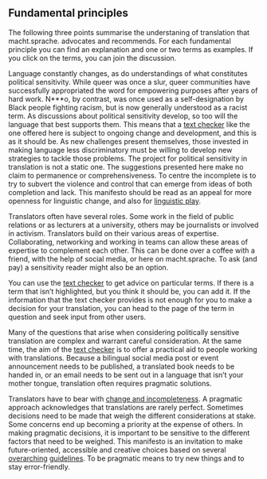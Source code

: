 ## Fundamental principles

The following three points summarise the understaning of translation that macht.sprache. advocates and recommends. For each fundamental principle you can find an explanation and one or two terms as examples. If you click on the terms, you can join the discussion.

<CollapsableSectionContainer>

<CollapsableSection
    domId="change-and-incompleteness"
    title="Change and incompleteness"
    intro="Language constantly changes. Those invested in making language less discriminatory must be willing to develop new strategies to tackle the challenges that arise.">

Language constantly changes, as do understandings of what constitutes political sensitivity. While queer was once a slur, queer communities have successfully appropriated the word for empowering purposes after years of hard work. N\*\*\*o, by contrast, was once used as a self-designation by Black people fighting racism, but is now generally understood as a racist term. As discussions about political sensitivity develop, so too will the language that best supports them. This means that a [text checker](/text-checker) like the one offered here is subject to ongoing change and development, and this is as it should be. As new challenges present themselves, those invested in making language less discriminatory must be willing to develop new strategies to tackle those problems. The project for political sensitivity in translation is not a static one. The suggestions presented here make no claim to permanence or comprehensiveness. To centre the incomplete is to try to subvert the violence and control that can emerge from ideas of both completion and lack. This manifesto should be read as an appeal for more openness for linguistic change, and also for [linguistic play](#creative-solutions).

<TermExampleContainer>
    <TermExample term="Queer" />
    <TermExample term="Negro" />
</TermExampleContainer>

</CollapsableSection>

<CollapsableSection
    title="Collaboration"
    domId="collaboration"
    intro="No-one is an expert on everything. Collaboration lets translators learn from each other.">

Translators often have several roles. Some work in the field of public relations or as lecturers at a university, others may be journalists or involved in activism. Translators build on their various areas of expertise. Collaborating, networking and working in teams can allow these areas of expertise to complement each other. This can be done over a coffee with a friend, with the help of social media, or here on macht.sprache. To ask (and pay) a sensitivity reader might also be an option.

You can use the [text checker](/text-checker) to get advice on particular terms. If there is a term that isn’t highlighted, but you think it should be, you can add it. If the information that the text checker provides is not enough for you to make a decision for your translation, you can head to the page of the term in question and seek input from other users.

<TermExampleContainer>
    <TermExample term="Pflanzkanacken" />
</TermExampleContainer>

</CollapsableSection>

<CollapsableSection
    title="Pragmatic solutions"
    domId="pragmatic-solutions"
    intro="Translation often requires pragmatic solutions. These should be future-oriented, accessible and creative.">

Many of the questions that arise when considering politically sensitive translation are complex and warrant careful consideration. At the same time, the aim of the [text checker](/text-checker) is to offer a practical aid to people working with translations. Because a bilingual social media post or event announcement needs to be published, a translated book needs to be handed in, or an email needs to be sent out in a language that isn’t your mother tongue, translation often requires pragmatic solutions.

Translators have to bear with [change and incompleteness](#change-and-incompleteness). A pragmatic approach acknowledges that translations are rarely perfect. Sometimes decisions need to be made that weigh the different considerations at stake. Some concerns end up becoming a priority at the expense of others. In making pragmatic decisions, it is important to be sensitive to the different factors that need to be weighed. This manifesto is an invitation to make future-oriented, accessible and creative choices based on several [overarching](#typographic-options) [guidelines](#creative-solutions). To be pragmatic means to try new things and to stay error-friendly.

<TermExampleContainer>
    <TermExample term="What about Gender?" lang="en" />
</TermExampleContainer>

</CollapsableSection>

</CollapsableSectionContainer>
